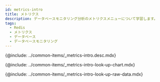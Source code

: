 ```yaml
---
id: metrics-intro
title: メトリクス
description: データベースモニタリング分析のメトリクスメニューについて学習します。
tags:
  - Redis
  - メトリクス
  - データベース
  - データベースモニタリング
---
```



<!-- 概要 -->

{@include: ../common-items/_metrics-intro.desc.mdx}

<IntroExam category='db_redis_counter'/>

<ProdImg img='metrics-example-00.png' desc=''/>

<!-- メトリクスチャートを照会する -->

{@include: ../common-items/_metrics-intro-look-up-chart.mdx}  

<LookupchartDesc metric='mem_fragmentation_bytes' category='db_redis_counter' />

<!-- メトリクスRaw Dataを照会する -->

{@include: ../common-items/_metrics-intro-look-up-raw-data.mdx}  
